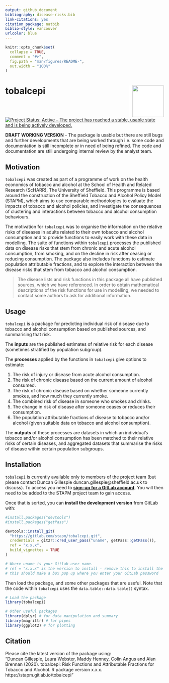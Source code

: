 ```yaml
---
output: github_document
bibliography: disease-risks.bib
link-citations: yes
citation_package: natbib
biblio-style: vancouver
urlcolor: blue
---
```


<!-- README.md is generated from README.Rmd. Please edit that file -->

```r
knitr::opts_chunk$set(
  collapse = TRUE,
  comment = "#>",
  fig.path = "man/figures/README-",
  out.width = "100%"
)
```
# tobalcepi <img src="tools/tobalcepi_hex.png" align="right" style="padding-left:10px;background-color:white;" width="100" height="100" />

[![Project Status: Active – The project has reached a stable, usable state and is being actively developed.](https://www.repostatus.org/badges/latest/active.svg)](https://www.repostatus.org/#active)  

**DRAFT WORKING VERSION** - The package is usable but there are still bugs and further developments that are being worked through i.e. some code and documentation is still incomplete or in need of being refined. The code and documentation are still undergoing internal review by the analyst team.   

## Motivation
`tobalcepi` was created as part of a programme of work on the health economics of tobacco and alcohol at the School of Health and Related Research (ScHARR), The University of Sheffield. This programme is based around the construction of the Sheffield Tobacco and Alcohol Policy Model (STAPM), which aims to use comparable methodologies to evaluate the impacts of tobacco and alcohol policies, and investigate the consequences of clustering and interactions between tobacco and alcohol consumption behaviours.   

The motivation for `tobalcepi` was to organise the information on the relative risks of diseases in adults related to their own tobacco and alcohol consumption and to provide functions to easily work with these data in modelling. The suite of functions within `tobalcepi` processes the published data on disease risks that stem from chronic and acute alcohol consumption, from smoking, and on the decline in risk after ceasing or reducing consumption. The package also includes functions to estimate population attributable fractions, and to explore the interaction between the disease risks that stem from tobacco and alcohol consumption.     

 > The disease lists and risk functions in this package all have published sources, which we have referenced. In order to obtain mathematical descriptions of the risk functions for use in modelling, we needed to contact some authors to ask for additional information.  

## Usage

`tobalcepi` is a package for predicting individual risk of disease due to tobacco and alcohol consumption based on published sources, and summarising that risk.    

The **inputs** are the published estimates of relative risk for each disease (sometimes stratified by population subgroup).   

The **processes** applied by the functions in `tobalcepi` give options to estimate:

1. The risk of injury or disease from acute alcohol consumption.  
1. The risk of chronic disease based on the current amount of alcohol consumed.   
1. The risk of chronic disease based on whether someone currently smokes, and how much they currently smoke.   
1. The combined risk of disease in someone who smokes and drinks.  
1. The change in risk of disease after someone ceases or reduces their consumption.  
1. The population attributable fractions of disease to tobacco and/or alcohol (given suitable data on tobacco and alcohol consumption).   

The **outputs** of these processes are datasets in which an individual's tobacco and/or alcohol consumption has been matched to their relative risks of certain diseases, and aggregated datasets that summarise the risks of disease within certain population subgroups.      

## Installation
`tobalcepi` is currently available only to members of the project team (but please contact Duncan Gillespie duncan.gillespie@sheffield.ac.uk to discuss). To access you need to [**sign-up for a GitLab account**](https://gitlab.com/). You will then need to be added to the STAPM project team to gain access.   

Once that is sorted, you can **install the development version** from GitLab with:     

```r
#install.packages("devtools")
#install.packages("getPass")

devtools::install_git(
  "https://gitlab.com/stapm/tobalcepi.git", 
  credentials = git2r::cred_user_pass("uname", getPass::getPass()),
  ref = "x.x.x",
  build_vignettes = TRUE
)

# Where uname is your Gitlab user name.
# ref = "x.x.x" is the version to install - remove this to install the latest version
# this should make a box pop up where you enter your GitLab password
```

Then load the package, and some other packages that are useful. Note that the code within `tobalcepi` uses the `data.table::data.table()` syntax.  

```r
# Load the package
library(tobalcepi)

# Other useful packages
library(dplyr) # for data manipulation and summary
library(magrittr) # for pipes
library(ggplot2) # for plotting
```

## Citation
Please cite the latest version of the package using:  
"Duncan Gillespie, Laura Webster, Maddy Henney, Colin Angus and Alan Brennan (2020). tobalcepi: Risk Functions and Attributable Fractions for Tobacco and
Alcohol. R package version x.x.x. https://stapm.gitlab.io/tobalcepi"   





